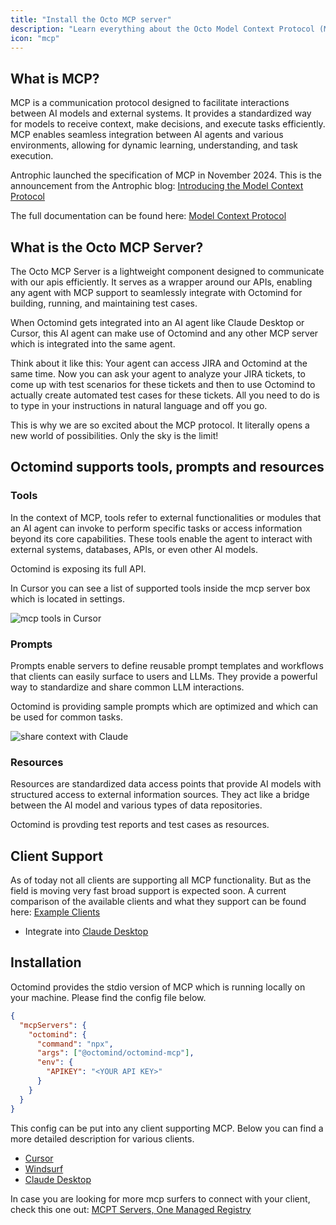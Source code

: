 ```yaml
---
title: "Install the Octo MCP server"
description: "Learn everything about the Octo Model Context Protocol (MCP) server"
icon: "mcp"
---
```


## What is MCP?

MCP is a communication protocol designed to facilitate interactions between AI models and external systems. It provides a
standardized way for models to receive context, make decisions, and execute tasks efficiently. MCP enables seamless integration
between AI agents and various environments, allowing for dynamic learning, understanding, and task execution.

Antrophic launched the specification of MCP in November 2024. This is the announcement from the Antrophic blog:
[Introducing the Model Context Protocol](https://www.anthropic.com/news/model-context-protocol)

The full documentation can be found here: [Model Context Protocol](https://modelcontextprotocol.io/introduction)

## What is the Octo MCP Server?

The Octo MCP Server is a lightweight component designed to communicate with our apis efficiently. It serves as a wrapper
around our APIs, enabling any agent with MCP support to seamlessly integrate with Octomind for building, running, and maintaining
test cases.

<Info>
When Octomind gets integrated into an AI agent like Claude Desktop or Cursor, this AI agent can make use of Octomind
and any other MCP server which is integrated into the same agent.

Think about it like this: Your agent can access JIRA and Octomind at the same time. Now you can ask your agent to analyze
your JIRA tickets, to come up with test scenarios for these tickets and then to use Octomind to actually create automated
test cases for these tickets. All you need to do is to type in your instructions in natural language and off you go.

This is why we are so excited about the MCP protocol. It literally opens a new world of possibilities. Only the sky is the limit!

</Info>

## Octomind supports tools, prompts and resources

### Tools

In the context of MCP, tools refer to external functionalities or modules that an AI agent
can invoke to perform specific tasks or access information beyond its core capabilities. These tools enable the agent
to interact with external systems, databases, APIs, or even other AI models.

Octomind is exposing its full API.

In Cursor you can see a list of supported tools inside the mcp server box which is located in settings.

<Frame caption="mcp tools in Cursor">
  <img src="/images/mcp/mcp-server-cursor.png" alt="mcp tools in Cursor" />
</Frame>

### Prompts

Prompts enable servers to define reusable prompt templates and workflows that clients can easily surface
to users and LLMs. They provide a powerful way to standardize and share common LLM interactions.

Octomind is providing sample prompts which are optimized and which can be used for common tasks.

<Frame caption="share context with Claude">
  <img
    src="/images/mcp/share-context-with-claude.png"
    alt="share context with Claude"
  />
</Frame>

### Resources

Resources are standardized data access points that provide AI models with structured access to external information
sources. They act like a bridge between the AI model and various types of data repositories.

Octomind is provding test reports and test cases as resources.

## Client Support

As of today not all clients are supporting all MCP functionality. But as the field is moving very fast broad support is expected soon.
A current comparison of the available clients and what they support can be found here: [Example Clients](https://modelcontextprotocol.io/clients)

- Integrate into [Claude Desktop](https://modelcontextprotocol.io/quickstart/user)

## Installation

Octomind provides the stdio version of MCP which is running locally on your machine. Please find the config file below.

```json
{
  "mcpServers": {
    "octomind": {
      "command": "npx",
      "args": ["@octomind/octomind-mcp"],
      "env": {
        "APIKEY": "<YOUR API KEY>"
      }
    }
  }
}
```

This config can be put into any client supporting MCP. Below you can find a more detailed description for various clients.

- [Cursor](https://docs.cursor.com/context/model-context-protocol)
- [Windsurf](https://docs.codeium.com/windsurf/mcp)
- [Claude Desktop](https://modelcontextprotocol.io/quickstart/user)

In case you are looking for more mcp surfers to connect with your client, check this one out: [MCPT Servers, One Managed Registry](https://www.mcpt.com)
